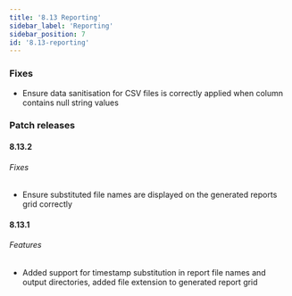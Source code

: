 ```yaml
---
title: '8.13 Reporting'
sidebar_label: 'Reporting'
sidebar_position: 7
id: '8.13-reporting'
---
```


### Fixes

* Ensure data sanitisation for CSV files is correctly applied when column contains null string values 

### Patch releases

#### 8.13.2

###### Fixes

* Ensure substituted file names are displayed on the generated reports grid correctly

#### 8.13.1

###### Features

* Added support for timestamp substitution in report file names and output directories, added file extension to generated report grid 